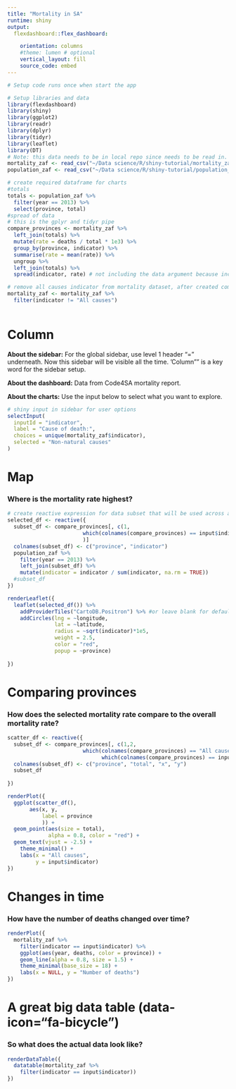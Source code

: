 ```yaml
---
title: "Mortality in SA"
runtime: shiny
output: 
  flexdashboard::flex_dashboard:

    orientation: columns
    #theme: lumen # optional
    vertical_layout: fill
    source_code: embed
---
```


```r
# Setup code runs once when start the app

# Setup libraries and data
library(flexdashboard)
library(shiny)
library(ggplot2)
library(readr)
library(dplyr)
library(tidyr)
library(leaflet)
library(DT)
# Note: this data needs to be in local repo since needs to be read in.
mortality_zaf <- read_csv("~/Data science/R/shiny-tutorial/mortality_zaf.csv")
population_zaf <- read_csv("~/Data science/R/shiny-tutorial/population_zaf.csv")

# create required dataframe for charts
#totals
totals <- population_zaf %>%
  filter(year == 2013) %>%
  select(province, total)
#spread of data
# this is the gplyr and tidyr pipe
compare_provinces <- mortality_zaf %>%
  left_join(totals) %>%
  mutate(rate = deaths / total * 1e3) %>%
  group_by(province, indicator) %>%
  summarise(rate = mean(rate)) %>%
  ungroup %>%
  left_join(totals) %>%
  spread(indicator, rate) # not including the data argument because included through the pipe %>%

# remove all causes indicator from mortality dataset, after created compare_provinces
mortality_zaf <- mortality_zaf %>%
  filter(indicator != "All causes")



```

Column {.sidebar}
=======================================================================
__About the sidebar:__ For the global sidebar, use level 1 header "=" underneath.
Now this sidebar will be visible all the time. 'Column"" is a key word for the sidebar setup.

__About the dashboard:__ Data from Code4SA mortality report.


__About the charts:__ Use the input below to select what you want to explore.

```r
# shiny input in sidebar for user options
selectInput(
  inputId = "indicator",
  label = "Cause of death:",
  choices = unique(mortality_zaf$indicator),
  selected = "Non-natural causes"
)


```

Map {data-icon="fa-bullseye"} 
==================================================

### Where is the mortality rate highest?

```r
# create reactive expression for data subset that will be used across all pages
selected_df <- reactive({
  subset_df <- compare_provinces[, c(1,
                        which(colnames(compare_provinces) == input$indicator)
                        )]
  colnames(subset_df) <- c("province", "indicator") 
  population_zaf %>%
    filter(year == 2013) %>%
    left_join(subset_df) %>%
    mutate(indicator = indicator / sum(indicator, na.rm = TRUE))
  #subset_df
})

renderLeaflet({
  leaflet(selected_df()) %>%
    addProviderTiles("CartoDB.Positron") %>% #or leave blank for default tiles
    addCircles(lng = ~longitude,
               lat = ~latitude,
               radius = ~sqrt(indicator)*1e5,
               weight = 2.5,
               color = "red",
               popup = ~province)
  
})
```


Comparing provinces {data-icon="fa-birthday-cake"}
===============================================

### How does the selected mortality rate compare to the overall mortality rate?

```r
scatter_df <- reactive({
  subset_df <- compare_provinces[, c(1,2,
                        which(colnames(compare_provinces) == "All causes"),
                              which(colnames(compare_provinces) == input$indicator))]
  colnames(subset_df) <- c("province", "total", "x", "y")
  subset_df
  
})

renderPlot({
  ggplot(scatter_df(), 
       aes(x, y, 
           label = province
           )) + 
  geom_point(aes(size = total),
             alpha = 0.8, color = "red") +
  geom_text(vjust = -2.5) +
    theme_minimal() +
    labs(x = "All causes",
         y = input$indicator)
})
```


Changes in time {data-icon="fa-anchor"}
==================================================

### How have the number of deaths changed over time?

```r
renderPlot({
  mortality_zaf %>%
    filter(indicator == input$indicator) %>%
    ggplot(aes(year, deaths, color = province)) +
    geom_line(alpha = 0.8, size = 1.5) +
    theme_minimal(base_size = 18) +
    labs(x = NULL, y = "Number of deaths")
})
```


A great big data table (data-icon="fa-bicycle")
=================================================

### So what does the actual data look like?

```r
renderDataTable({
  datatable(mortality_zaf %>%
    filter(indicator == input$indicator))
})
```


